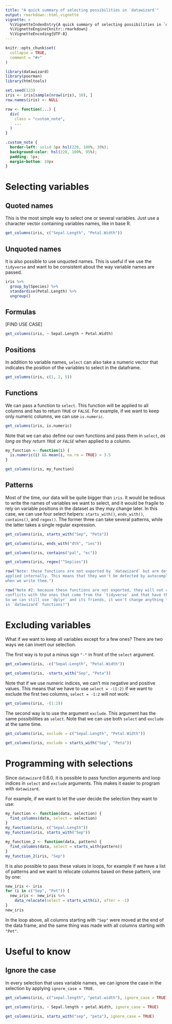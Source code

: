```yaml
---
title: "A quick summary of selecting possibilities in `datawizard`"
output: rmarkdown::html_vignette
vignette: >
  %\VignetteIndexEntry{A quick summary of selecting possibilities in `datawizard`}
  %\VignetteEngine{knitr::rmarkdown}
  %\VignetteEncoding{UTF-8}
---
```


```r
knitr::opts_chunk$set(
  collapse = TRUE,
  comment = "#>"
)
```

```r
library(datawizard)
library(poorman)
library(htmltools)

set.seed(123)
iris <- iris[sample(nrow(iris), 10), ]
row.names(iris) <- NULL

row <- function(...) {
  div(
    class = "custom_note",
    ...
  )
}
```

```css
.custom_note {
  border-left: solid 5px hsl(220, 100%, 30%);
  background-color: hsl(220, 100%, 95%);
  padding: 5px;
  margin-bottom: 10px
}
```

# Selecting variables

## Quoted names

This is the most simple way to select one or several variables. Just use a character
vector containing variables names, like in base R.

```r
get_columns(iris, c("Sepal.Length", "Petal.Width"))
```

## Unquoted names

It is also possible to use unquoted names. This is useful if we use the `tidyverse`
and want to be consistent about the way variable names are passed.

```r
iris %>%
  group_by(Species) %>%
  standardise(Petal.Length) %>%
  ungroup()
```


## Formulas

[FIND USE CASE]

```r
get_columns(iris, ~ Sepal.Length + Petal.Width)
```



## Positions

In addition to variable names, `select` can also take a numeric vector that indicates
the position of the variables to select in the dataframe.

```r
get_columns(iris, c(1, 2, 5))
```


## Functions

We can pass a function to `select`. This function will be applied to all columns
and has to return `TRUE` or `FALSE`. For example, if we want to keep only numeric
columns, we can use `is.numeric`.

```r
get_columns(iris, is.numeric)
```

Note that we can also define our own functions and pass them in `select`, 
*as long as they return `TRUE` or `FALSE`* when applied to a column.

```r
my_function <- function(i) {
  is.numeric(i) && mean(i, na.rm = TRUE) > 3.5
}

get_columns(iris, my_function)
```


## Patterns

Most of the time, our data will be quite bigger than `iris`. It would be tedious
to write the names of variables we want to select, and it would be fragile to rely
on variable positions in the dataset as they may change later. In this case, we
can use four select helpers: `starts_with()`, `ends_with()`, `contains()`, and
`regex()`. The former three can take several patterns, while the latter takes
a single regular expression.
 
```r
get_columns(iris, starts_with("Sep", "Peta"))

get_columns(iris, ends_with("dth", "ies"))

get_columns(iris, contains("pal", "ec"))

get_columns(iris, regex("^Sep|ies"))
```

```r
row("Note: these functions are not exported by `datawizard` but are detected and
applied internally. This means that they won't be detected by autocompletion
when we write them.")
```

```r
row("Note #2: because these functions are not exported, they will not create 
conflicts with the ones that come from the `tidyverse` and that have the same name.
So we can still use `dplyr` and its friends, it won't change anything for selection
in `datawizard` functions!")
```


# Excluding variables

What if we want to keep all variables except for a few ones? There are two ways
we can invert our selection.

The first way is to put a minus sign `"-"` in front of the `select` argument.

```r
get_columns(iris, -c("Sepal.Length", "Petal.Width"))

get_columns(iris, -starts_with("Sep", "Peta"))
```

Note that if we use numeric indices, we can't mix negative and positive values. 
This means that we have to use `select = -(1:2)` if we want to exclude the first
two columns, `select = -1:2` will not work:

```r
get_columns(iris, -(1:2))
```

The second way is to use the argument `exclude`. This argument has the same 
possibilities as `select`. Note that we can use both `select` and `exclude` at 
the same time.

```r
get_columns(iris, exclude = c("Sepal.Length", "Petal.Width"))

get_columns(iris, exclude = starts_with("Sep", "Peta"))
```



# Programming with selections

Since `datawizard` 0.6.0, it is possible to pass function arguments and loop indices
in `select` and `exclude` arguments. This makes it easier to program with
`datawizard`.

For example, if we want to let the user decide the selection they want to use:

```r
my_function <- function(data, selection) {
  find_columns(data, select = selection)
}
my_function(iris, c("Sepal.Length"))
my_function(iris, starts_with("Sep"))

my_function_2 <- function(data, pattern) {
  find_columns(data, select = starts_with(pattern))
}
my_function_2(iris, "Sep")
```

It is also possible to pass these values in loops, for example if we have a list 
of patterns and we want to relocate columns based on these pattern, one by one:

```r
new_iris <- iris
for (i in c("Sep", "Pet")) {
  new_iris <- new_iris %>%
    data_relocate(select = starts_with(i), after = -1)
}
new_iris
```

In the loop above, all columns starting with `"Sep"` were moved at the end of the data frame, and the same thing was made with all columns starting with `"Pet"`.



# Useful to know

## Ignore the case

In every selection that uses variable names, we can ignore the case in the 
selection by applying `ignore_case = TRUE`.

```r
get_columns(iris, c("sepal.length", "petal.width"), ignore_case = TRUE)

get_columns(iris, ~ Sepal.length + petal.Width, ignore_case = TRUE)

get_columns(iris, starts_with("sep", "peta"), ignore_case = TRUE)
```

